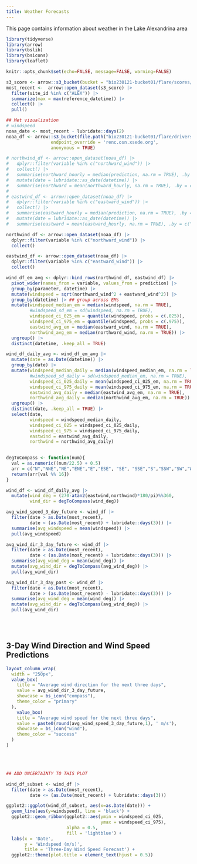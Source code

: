 ```yaml
---
title: Weather Forecasts
---
```


This page contains information about weather in the Lake Alexandrina area

```r
library(tidyverse)
library(arrow)
library(bslib)
library(bsicons)
library(leaflet)

knitr::opts_chunk$set(echo=FALSE, message=FALSE, warning=FALSE)

s3_score <- arrow::s3_bucket(bucket = "bio230121-bucket01/flare/scores/parquet", endpoint_override = "renc.osn.xsede.org", anonymous = TRUE)
most_recent <-  arrow::open_dataset(s3_score) |> 
  filter(site_id %in% c("ALEX")) |> 
  summarize(max = max(reference_datetime)) |> 
  collect() |> 
  pull()

## Met vizualization
# windspeed 
noaa_date <- most_recent - lubridate::days(2)
noaa_df <- arrow::s3_bucket(file.path("bio230121-bucket01/flare/drivers/met/gefs-v12/stage2",paste0("reference_datetime=",noaa_date),paste0("site_id=ALEX")),
                 endpoint_override = 'renc.osn.xsede.org',
                 anonymous = TRUE)

# northwind_df <- arrow::open_dataset(noaa_df) |> 
#   dplyr::filter(variable %in% c("northward_wind")) |> 
#   collect() |> 
#   summarise(northward_hourly = median(prediction, na.rm = TRUE), .by = c("datetime")) |>  #summarise(mean_north_wind = median(prediction, na.rm = TRUE), .by = c("datetime")) |> 
#   mutate(date = lubridate::as_date(datetime)) |> 
#   summarise(northward = mean(northward_hourly, na.rm = TRUE), .by = c("date")) # get the mean wind for each day
#   
# eastwind_df <- arrow::open_dataset(noaa_df) |> 
#   dplyr::filter(variable %in% c("eastward_wind")) |> 
#   collect() |> 
#   summarise(eastward_hourly = median(prediction, na.rm = TRUE), .by = c("datetime")) |>  #summarise(mean_north_wind = median(prediction, na.rm = TRUE), .by = c("datetime")) |> 
#   mutate(date = lubridate::as_date(datetime)) |> 
#   summarise(eastward = mean(eastward_hourly, na.rm = TRUE), .by = c("date")) # get the mean wind for each day

northwind_df <- arrow::open_dataset(noaa_df) |> 
  dplyr::filter(variable %in% c("northward_wind")) |> 
  collect()

eastwind_df <- arrow::open_dataset(noaa_df) |> 
  dplyr::filter(variable %in% c("eastward_wind")) |> 
  collect()

wind_df_em_avg <- dplyr::bind_rows(northwind_df, eastwind_df) |> 
  pivot_wider(names_from = variable, values_from = prediction) |> 
  group_by(parameter, datetime) |> 
  mutate(windspeed = sqrt(northward_wind^2 + eastward_wind^2)) |> 
  group_by(datetime) |> ## group across EMs
  mutate(windspeed_median_em = median(windspeed, na.rm = TRUE),
         #windspeed_sd_em = sd(windspeed, na.rm = TRUE),
         windspeed_ci_025_em = quantile(windspeed, probs = c(.025)),
         windspeed_ci_975_em = quantile(windspeed, probs = c(.975)),
         eastwind_avg_em = median(eastward_wind, na.rm = TRUE), 
         northwind_avg_em = median(northward_wind, na.rm = TRUE)) |> 
  ungroup() |> 
  distinct(datetime, .keep_all = TRUE)

wind_df_daily_avg <- wind_df_em_avg |> 
  mutate(date = as.Date(datetime)) |> 
  group_by(date) |> 
  mutate(windspeed_median_daily = median(windspeed_median_em, na.rm = TRUE),
         #windspeed_sd_daily = sd(windspeed_median_em, na.rm = TRUE),
         windspeed_ci_025_daily = mean(windspeed_ci_025_em, na.rm = TRUE),
         windspeed_ci_975_daily = mean(windspeed_ci_975_em, na.rm = TRUE),
         eastwind_avg_daily = median(eastwind_avg_em, na.rm = TRUE), 
         northwind_avg_daily = median(northwind_avg_em, na.rm = TRUE)) |> 
  ungroup() |> 
  distinct(date, .keep_all = TRUE) |> 
  select(date, 
         windspeed = windspeed_median_daily, 
         windspeed_ci_025 = windspeed_ci_025_daily, 
         windspeed_ci_975 = windspeed_ci_975_daily,
         eastwind = eastwind_avg_daily, 
         northwind = northwind_avg_daily)
  

degToCompass <- function(num){
  val = as.numeric((num/22.5) + 0.5)
  arr = c("N","NNE","NE","ENE","E","ESE", "SE", "SSE","S","SSW","SW","WSW","W","WNW","NW","NNW")
  return(arr[val %% 16])
}

wind_df <- wind_df_daily_avg |> 
  mutate(wind_deg = (270-atan2(eastwind,northwind)*180/pi)%%360, 
         wind_dir = degToCompass(wind_deg))

avg_wind_speed_3_day_future <- wind_df |> 
  filter(date > as.Date(most_recent), 
         date < (as.Date(most_recent) + lubridate::days(3))) |> 
  summarise(avg_windspeed = mean(windspeed)) |> 
  pull(avg_windspeed)

avg_wind_dir_3_day_future <- wind_df |> 
  filter(date > as.Date(most_recent), 
         date < (as.Date(most_recent) + lubridate::days(3))) |> 
  summarise(avg_wind_deg = mean(wind_deg)) |> 
  mutate(avg_wind_dir = degToCompass(avg_wind_deg)) |> 
  pull(avg_wind_dir)

avg_wind_dir_3_day_past <- wind_df |> 
  filter(date < as.Date(most_recent), 
         date > (as.Date(most_recent) - lubridate::days(3))) |> 
  summarise(avg_wind_deg = mean(wind_deg)) |> 
  mutate(avg_wind_dir = degToCompass(avg_wind_deg)) |> 
  pull(avg_wind_dir)

```
<br />
<br />

## 3-Day Wind Direction and Wind Speed Predictions 
```r

layout_column_wrap(
  width = "250px",
  value_box(
    title = "Average wind direction for the next three days", 
    value = avg_wind_dir_3_day_future,
    showcase = bs_icon("compass"),
    theme_color = "primary"
  ),
    value_box(
    title = "Average wind speed for the next three days", 
    value = paste0(round(avg_wind_speed_3_day_future,1), ' m/s'),
    showcase = bs_icon("wind"),
    theme_color = "success" 
  )
)

```
<br />
<br />

```r

## ADD UNCERTAINTY TO THIS PLOT 

wind_df_subset <- wind_df |> 
  filter(date > as.Date(most_recent), 
         date <= (as.Date(most_recent) + lubridate::days(3)))

ggplot2::ggplot(wind_df_subset, aes(x=as.Date(date))) +
  geom_line(aes(y=windspeed), line = 'black') +
  ggplot2::geom_ribbon(ggplot2::aes(ymin = windspeed_ci_025, 
                                    ymax = windspeed_ci_975),
                       alpha = 0.5,
                       fill = 'lightblue') +
  labs(x = 'Date',
       y = 'Windspeed (m/s)',
       title = 'Three-Day Wind Speed Forecast') +
  ggplot2::theme(plot.title = element_text(hjust = 0.5))
  
```

